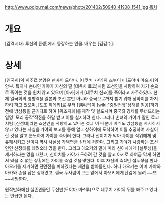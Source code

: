 http://www.pdjournal.com/news/photo/201402/50940_41908_1541.jpg
[[목차]]

= 개요 =
[감격시대: 투신의 탄생]에서 등장하는 인물. 배우는 [김갑수].

= 상세 =
[일국회]의 회주로 본명은 덴카이 도야마. [데쿠치 가야]의 조부이자 [도야마 아오키]의 양부. 특히나 손녀인 가야가 자신의 딸 [데쿠치 료코]처럼 조선인을 사랑하여 자기 손으로 죽이는 것을 원치 않고 있으며 [아카]에게 [데쿠치 신죠]를 죽이라고 사주하였다. 현제 일국회의 영향력을 일본과 조선 뿐만 아니라 중국으로까지 뻗기 위해 상하이를 차지하려 하고 있으며, [도조 히데키]로 부터 [일본군]이 [wiki:"중일전쟁"상해를 침공]하기 전에 방삼통을 근거지로 하여 [위조지폐]를 제작 및 살포시켜 중국의 경제를 무너뜨리는  일명 '모리 공작'작전을 하달 받고 이를 실시하려 한다. 그러나 손녀의 가야가 딸인 료코처럼 [신정태]라는 조선인을 사랑하고 있다는 것과 이 때문에 아직도 방삼통을 차지하지 않고 있다는 사실을 가야의 보고를 통해 알고 상하이에 도착하여 이를 추궁하여 사실이란 것을 알고 분노하며 가야를 죽이러 한다. 그러나 신이치가 막아 가야를 직위해체 및 유폐시키고 신이치 역시 사실상 가택연금 상태에 처한다. 그리고 가야가 사랑하는 조선인인 신정태를 데려오라 명을 한다. 그리고 아오키의 말에 따라 신이치에게 [설두성]을 제거하라는 명을 내렸고, 신이치를 가야가 구하려 간 것을 알고 아카로 하여금 막게 하면서 막을 수 없는 상황에는 가야를 죽일 것을 명한다. 이후 자신의 숙적인 설두성을 만나 아오키를 제거하면 전면전을 피하겠다는 제안을 받아들인다. 허나 아오키는 이미 가야와 아카와 손을 잡은 상태였고, 결국 두사람이 보는 앞에서 아오키에게 단검에 찔려 ~~또~~사망한다.

원작만화에선 실존인물인 두산만(도야마 미쓰루)으로 데쿠치 가야의 뒤를 봐주고 있다는 언급만 된다.
